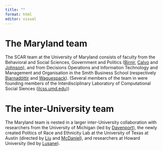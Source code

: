 ```yaml
---
title: ""
format: html
editor: visual
---
```


# The Maryland team

The SCAR team at the University of Maryland consists of faculty from the Behavioral and Social Sciences, Government and Politics ([Birnir](https://johannabirnir.com/), [Calvo](http://gvptsites.umd.edu/calvo/) and [Johnson](https://sites.google.com/umd.edu/marcusjohnsonphd/about)), and from Decisions Operations and Information Technology and Management and Organisation in the Smith Business School (respectively [Bjarnadóttir](https://www.rhsmith.umd.edu/directory/margret-bjarnadottir) and [Waguespack](https://www.rhsmith.umd.edu/directory/david-m-waguespack)). (Several members of the team in were founding members of the Interdisciplinary Laboratory of Computational Social Siences ([ilcss.umd.edu](https://ilcss.umd.edu/)))

# The inter-University team

The Maryland team is nested in a larger inter-University collaboration with researchers from the University of Michigan (led by [Davenport](https://christiandavenportphd.weebly.com/)), the newly created Politics of Race and Ethnicity Lab at the University of Texas at Austin (directed by [Liu](http://www.amyhliu.com/) and [McDaniel](https://liberalarts.utexas.edu/government/faculty/elm377)), and researchers at Howard University (led by [Lusane](https://profiles.howard.edu/clarence-lusane)).
